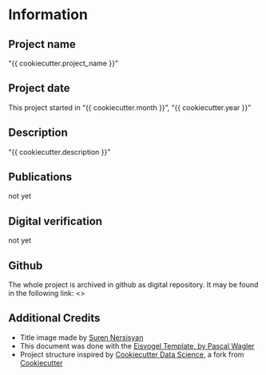 # Information

## Project name

"{{ cookiecutter.project_name }}"

## Project date

This project started in "{{ cookiecutter.month }}", "{{ cookiecutter.year }}"

## Description

"{{ cookiecutter.description }}"

## Publications

not yet

## Digital verification

not yet

## Github

The whole project is archived in github as digital repository. It may be found in the following link: <>

## Additional Credits
* Title image made by [Suren Nersisyan](https://twitter.com/surenart)
* This document was done with the [Eisvogel Template, by Pascal Wagler](https://github.com/Wandmalfarbe/pandoc-latex-template)
* Project structure inspired by [Cookiecutter Data Science](https://drivendata.github.io/cookiecutter-data-science/), a fork from [Cookiecutter](https://cookiecutter.readthedocs.io/) 